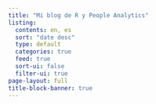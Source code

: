 ---
title: "Mi blog de R y People Analytics"
listing:
  contents: en, es
  sort: "date desc"
  type: default
  categories: true
  feed: true
  sort-ui: false
  filter-ui: true
page-layout: full
title-block-banner: true
---
